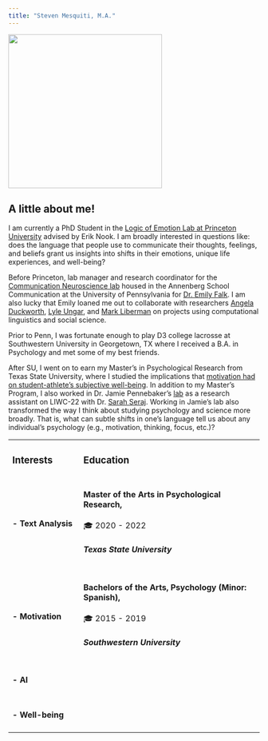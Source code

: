 ```yaml
---
title: "Steven Mesquiti, M.A."
---
```


![](steven-headshot.jpg){width="308"}

## A little about me!

I am currently a PhD Student in the [Logic of Emotion Lab at Princeton University](https://lemolab.princeton.edu/) advised by Erik Nook. I am broadly interested in questions like: does the language that people use to communicate their thoughts, feelings, and beliefs grant us insights into shifts in their emotions, unique life experiences, and well-being?

Before Princeton, lab manager and research coordinator for the [Communication Neuroscience lab](https://www.asc.upenn.edu/research/centers/communication-neuroscience-lab) housed in the Annenberg School Communication at the University of Pennsylvania for [Dr. Emily Falk](https://www.asc.upenn.edu/people/faculty/emily-falk-phd). I am also lucky that Emily loaned me out to collaborate with researchers [Angela Duckworth](https://angeladuckworth.com/), [Lyle Ungar](https://www.seas.upenn.edu/~ungar/), and [Mark Liberman](https://www.ling.upenn.edu/~myl/) on projects using computational linguistics and social science.

Prior to Penn, I was fortunate enough to play D3 college lacrosse at Southwestern University in Georgetown, TX where I received a B.A. in Psychology and met some of my best friends.

After SU, I went on to earn my Master's in Psychological Research from Texas State University, where I studied the implications that [motivation had on student-athlete's subjective well-being](https://digital.library.txstate.edu/bitstream/handle/10877/15608/MESQUITI-THESIS-2022.pdf?sequence=1&isAllowed=y). In addition to my Master's Program, I also worked in Dr. Jamie Pennebaker's [lab](https://www.words.live/) as a research assistant on LIWC-22 with Dr. [Sarah Seraj](https://www.linkedin.com/in/sarahseraj/). Working in Jamie's lab also transformed the way I think about studying psychology and science more broadly. That is, what can subtle shifts in one's language tell us about any individual's psychology (e.g., motivation, thinking, focus, etc.)?

+:---------------------+:---------------------------------------------------------+
| ### Interests        | ### Education                                            |
+----------------------+----------------------------------------------------------+
| #### - Text Analysis | #### Master of the Arts in Psychological Research,       |
|                      |                                                          |
|                      | 🎓 2020 - 2022                                           |
|                      |                                                          |
|                      | ##### Texas State University                             |
+----------------------+----------------------------------------------------------+
| #### - Motivation    | #### Bachelors of the Arts, Psychology (Minor: Spanish), |
|                      |                                                          |
|                      | 🎓 2015 - 2019                                           |
|                      |                                                          |
|                      | ##### Southwestern University                            |
+----------------------+----------------------------------------------------------+
| #### - AI            |                                                          |
+----------------------+----------------------------------------------------------+
| #### - Well-being    |                                                          |
+----------------------+----------------------------------------------------------+
